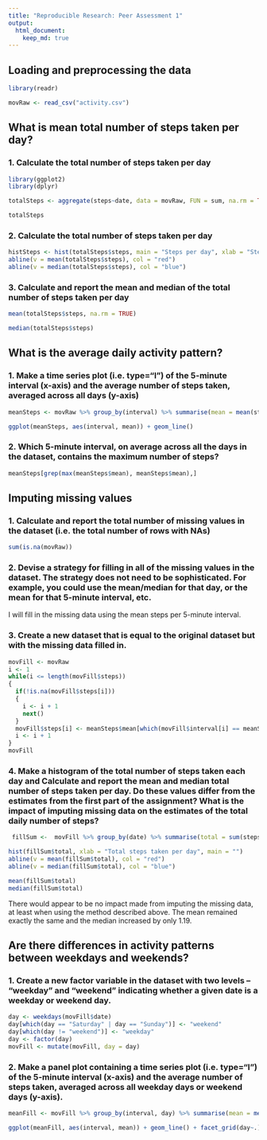 ```yaml
---
title: "Reproducible Research: Peer Assessment 1"
output: 
  html_document:
    keep_md: true
---
```



## Loading and preprocessing the data

```r
library(readr)

movRaw <- read_csv("activity.csv")
```

## What is mean total number of steps taken per day?

### 1. Calculate the total number of steps taken per day
```r
library(ggplot2)
library(dplyr)

totalSteps <- aggregate(steps~date, data = movRaw, FUN = sum, na.rm = TRUE)

totalSteps
```

### 2. Calculate the total number of steps taken per day
```r
histSteps <- hist(totalSteps$steps, main = "Steps per day", xlab = "Steps")
abline(v = mean(totalSteps$steps), col = "red")
abline(v = median(totalSteps$steps), col = "blue")
```

### 3. Calculate and report the mean and median of the total number of steps taken per day
```r
mean(totalSteps$steps, na.rm = TRUE)

median(totalSteps$steps)
```

## What is the average daily activity pattern?

### 1. Make a time series plot (i.e. \color{red}{\verb|type = "l"|}type="l") of the 5-minute interval (x-axis) and the average number of steps taken, averaged across all days (y-axis)
```r
meanSteps <- movRaw %>% group_by(interval) %>% summarise(mean = mean(steps, na.rm = TRUE))

ggplot(meanSteps, aes(interval, mean)) + geom_line()
```

### 2. Which 5-minute interval, on average across all the days in the dataset, contains the maximum number of steps?
```r
meanSteps[grep(max(meanSteps$mean), meanSteps$mean),]
```
## Imputing missing values

### 1. Calculate and report the total number of missing values in the dataset (i.e. the total number of rows with \color{red}{\verb|NA|}NAs)
```r
sum(is.na(movRaw))
```
### 2. Devise a strategy for filling in all of the missing values in the dataset. The strategy does not need to be sophisticated. For example, you could use the mean/median for that day, or the mean for that 5-minute interval, etc.

I will fill in the missing data using the mean steps per 5-minute interval.

### 3. Create a new dataset that is equal to the original dataset but with the missing data filled in.
```r
movFill <- movRaw
i <- 1
while(i <= length(movFill$steps))
{
  if(!is.na(movFill$steps[i]))
  {
    i <- i + 1
    next()
  }
  movFill$steps[i] <- meanSteps$mean[which(movFill$interval[i] == meanSteps$interval)]
  i <- i + 1
}
movFill
```
### 4. Make a histogram of the total number of steps taken each day and Calculate and report the mean and median total number of steps taken per day. Do these values differ from the estimates from the first part of the assignment? What is the impact of imputing missing data on the estimates of the total daily number of steps?

```r
 fillSum <-  movFill %>% group_by(date) %>% summarise(total = sum(steps))

hist(fillSum$total, xlab = "Total steps taken per day", main = "")
abline(v = mean(fillSum$total), col = "red")
abline(v = median(fillSum$total), col = "blue")

mean(fillSum$total)
median(fillSum$total)
```

There would appear to be no impact made from imputing the missing data, at least when using the method described above. The mean remained exactly the same and the median increased by only 1.19.

## Are there differences in activity patterns between weekdays and weekends?
### 1. Create a new factor variable in the dataset with two levels – “weekday” and “weekend” indicating whether a given date is a weekday or weekend day.
```r
day <- weekdays(movFill$date)
day[which(day == "Saturday" | day == "Sunday")] <- "weekend"
day[which(day != "weekend")] <- "weekday"
day <- factor(day)
movFill <- mutate(movFill, day = day)
```

### 2. Make a panel plot containing a time series plot (i.e. \color{red}{\verb|type = "l"|}type="l") of the 5-minute interval (x-axis) and the average number of steps taken, averaged across all weekday days or weekend days (y-axis).
```r

meanFill <- movFill %>% group_by(interval, day) %>% summarise(mean = mean(steps, na.rm = TRUE))

ggplot(meanFill, aes(interval, mean)) + geom_line() + facet_grid(day~.)

```